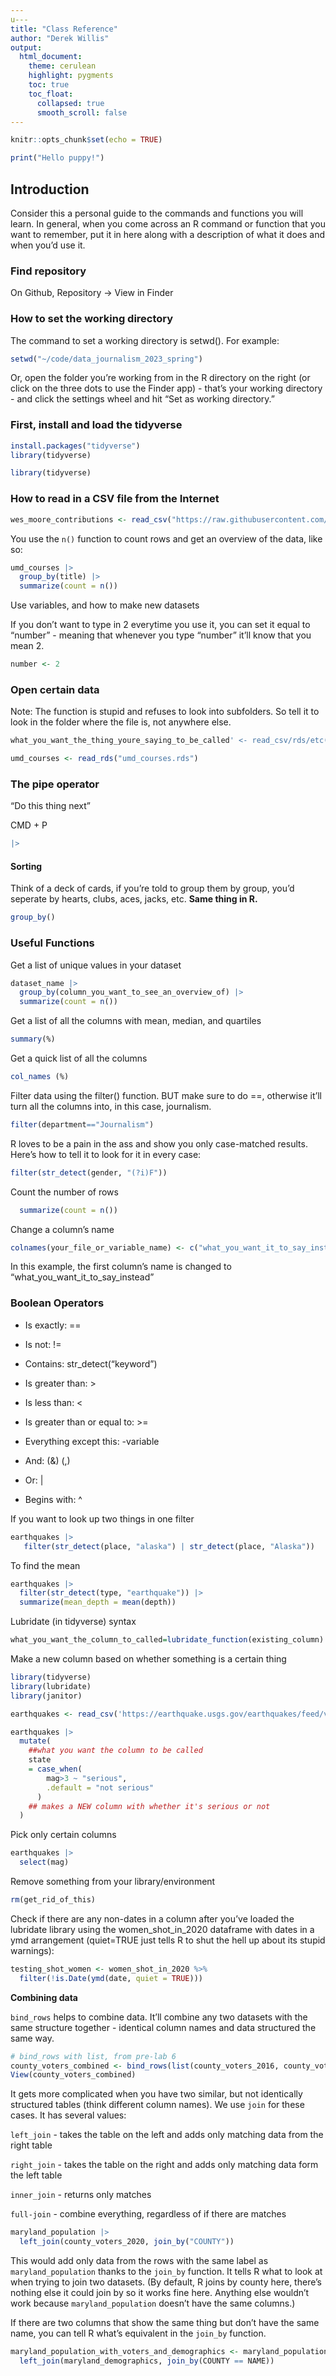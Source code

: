 ```yaml
---
u---
title: "Class Reference"
author: "Derek Willis"
output:
  html_document:
    theme: cerulean
    highlight: pygments
    toc: true
    toc_float:
      collapsed: true
      smooth_scroll: false
---
```


```r
knitr::opts_chunk$set(echo = TRUE)
```

```r
print("Hello puppy!")
```

## Introduction

Consider this a personal guide to the commands and functions you will learn. In general, when you come across an R command or function that you want to remember, put it in here along with a description of what it does and when you'd use it.

### Find repository

On Github, Repository -\> View in Finder

### How to set the working directory

The command to set a working directory is setwd(). For example:

```r
setwd("~/code/data_journalism_2023_spring")
```

Or, open the folder you're working from in the R directory on the right (or click on the three dots to use the Finder app) - that's your working directory - and click the settings wheel and hit "Set as working directory."

### First, install and load the tidyverse

```r
install.packages("tidyverse")
library(tidyverse)
```

```r
library(tidyverse)
```

### How to read in a CSV file from the Internet

```r
wes_moore_contributions <- read_csv("https://raw.githubusercontent.com/stephenneukam/CNS_Annapolis/main/Campaign_finance/Moore_ContributionsList.csv")
```

You use the `n()` function to count rows and get an overview of the data, like so:

```r
umd_courses |> 
  group_by(title) |> 
  summarize(count = n())
```

Use variables, and how to make new datasets

If you don't want to type in 2 everytime you use it, you can set it equal to "number" - meaning that whenever you type "number" it'll know that you mean 2.

```r
number <- 2
```

### Open certain data

Note: The function is stupid and refuses to look into subfolders. So tell it to look in the folder where the file is, not anywhere else.

```r
what_you_want_the_thing_youre_saying_to_be_called' <- read_csv/rds/etc("file_name")
```

```r
umd_courses <- read_rds("umd_courses.rds")
```

### The pipe operator

"Do this thing next"

CMD + P

```r
|> 
```

#### Sorting

Think of a deck of cards, if you're told to group them by group, you'd seperate by hearts, clubs, aces, jacks, etc. **Same thing in R.**

```r
group_by()
```

### Useful Functions

Get a list of unique values in your dataset

```r
dataset_name |> 
  group_by(column_you_want_to_see_an_overview_of) |> 
  summarize(count = n())
```

Get a list of all the columns with mean, median, and quartiles

```r
summary(%)
```

Get a quick list of all the columns

```r
col_names (%)
```

Filter data using the filter() function. BUT make sure to do ==, otherwise it'll turn all the columns into, in this case, journalism.

```r
filter(department=="Journalism")
```

R loves to be a pain in the ass and show you only case-matched results. Here's how to tell it to look for it in every case:

```r
filter(str_detect(gender, "(?i)F"))
```

Count the number of rows

```r
  summarize(count = n())
```

Change a column's name

```r
colnames(your_file_or_variable_name) <- c("what_you_want_it_to_say_instead")
```

In this example, the first column's name is changed to "what_you_want_it_to_say_instead"

### Boolean Operators

-   Is exactly: ==

-   Is not: !=

-   Contains: str_detect("keyword")

-   Is greater than: \>

-   Is less than: \<

-   Is greater than or equal to: \>=

-   Everything except this: -variable

-   And: (&) (,)

-   Or: \|

-   Begins with: \^

If you want to look up two things in one filter

```r
earthquakes |> 
   filter(str_detect(place, "alaska") | str_detect(place, "Alaska"))
```

To find the mean

```r
earthquakes |> 
  filter(str_detect(type, "earthquake")) |> 
  summarize(mean_depth = mean(depth))
```

Lubridate (in tidyverse) syntax

```r
what_you_want_the_column_to_called=lubridate_function(existing_column)
```

Make a new column based on whether something is a certain thing

```r
library(tidyverse)
library(lubridate)
library(janitor)

earthquakes <- read_csv('https://earthquake.usgs.gov/earthquakes/feed/v1.0/summary/all_month.csv')

earthquakes |> 
  mutate(
    ##what you want the column to be called 
    state 
    = case_when(
        mag>3 ~ "serious",
        .default = "not serious"
      )
    ## makes a NEW column with whether it's serious or not
  )
```

Pick only certain columns

```r
earthquakes |> 
  select(mag)
```

Remove something from your library/environment

```r
rm(get_rid_of_this)
```

Check if there are any non-dates in a column after you've loaded the lubridate library using the women_shot_in_2020 dataframe with dates in a ymd arrangement (quiet=TRUE just tells R to shut the hell up about its stupid warnings):

```r
testing_shot_women <- women_shot_in_2020 %>%
  filter(!is.Date(ymd(date, quiet = TRUE)))
```

**Combining data**

`bind_rows` helps to combine data. It'll combine any two datasets with the same structure together - identical column names and data structured the same way.

```r
# bind_rows with list, from pre-lab 6
county_voters_combined <- bind_rows(list(county_voters_2016, county_voters_2018, county_voters_2020, county_voters_2022))
View(county_voters_combined)
```

It gets more complicated when you have two similar, but not identically structured tables (think different column names). We use `join` for these cases. It has several values:

`left_join` - takes the table on the left and adds only matching data from the right table

`right_join` - takes the table on the right and adds only matching data form the left table

`inner_join` - returns only matches

`full-join` - combine everything, regardless of if there are matches

```r
maryland_population |> 
  left_join(county_voters_2020, join_by("COUNTY"))
```

This would add only data from the rows with the same label as `maryland_population` thanks to the `join_by` function. It tells R what to look at when trying to join two datasets. (By default, R joins by county here, there's nothing else it could join by so it works fine here. Anything else wouldn't work because `maryland_population` doesn't have the same columns.)

If there are two columns that show the same thing but don't have the same name, you can tell R what's equivalent in the `join_by` function.

```r
maryland_population_with_voters_and_demographics <- maryland_population_with_voters |> 
  left_join(maryland_demographics, join_by(COUNTY == NAME))
```
